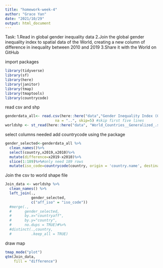 ```yaml
---
title: "homework-week-4"
author: "Grace Yan"
date: "2021/10/29"
output: html_document
---
```

Task:
1.Read in global gender inequality data
2.Join the global gender inequality index to spatial data of the World, creating a new column of difference in inequality between 2010 and 2019
3.Share it with the World on GitHub

import packages
```r
library(tidyverse)
library(sf)
library(here)
library(janitor)
library(tmap)
library(tmaptools)
library(countrycode)
```
read csv and shp
```r
genderdata_all<- read.csv(here::here("data","Gender Inequality Index (GII).csv"),
                       na = "..", skip=5) #skip first five lines
worldshp <- st_read(here::here("data", "World_Countries__Generalized_.shp"))
```
select columns needed
add countrycode using the package
```r
gender_selected<-genderdata_all %>%
  clean_names()%>%
  select(country,x2019,x2010)%>%
  mutate(difference=x2019-x2010)%>%
  slice(1:189)%>%#only need 189 rows
  mutate(iso_code=countrycode(country, origin = 'country.name', destination = 'iso2c'))
```

Join the csv to world shape file
```r
Join_data <- worldshp %>% 
  clean_names() %>%
  left_join(., 
            gender_selected,
            c("aff_iso" = "iso_code"))
  #merge(.,
  #      gender_selected, 
  #      by.x="countryaff", 
  #      by.y="country",
  #      no.dups = TRUE)#%>%
  #distinct(.,country, 
  #         .keep_all = TRUE)

```

draw map
```r
tmap_mode("plot")
qtm(Join_data, 
    fill = "difference")
```

